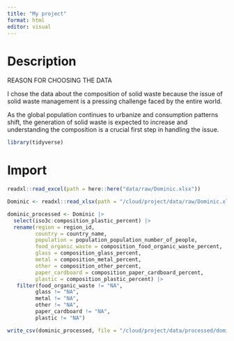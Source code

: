 ```yaml
---
title: "My project"
format: html
editor: visual
---
```


# Description

REASON FOR CHOOSING THE DATA

I chose the data about the composition of solid waste because the issue of solid waste management is a pressing challenge faced by the entire world.

As the global population continues to urbanize and consumption patterns shift, the generation of solid waste is expected to increase and understanding the composition is a crucial first step in handling the issue.

```r
library(tidyverse)
```

# Import

```r
readxl::read_excel(path = here::here("data/raw/Dominic.xlsx"))
```

```r
Dominic <- readxl::read_xlsx(path = "/cloud/project/data/raw/Dominic.xlsx")
```

```r
dominic_processed <- Dominic |> 
  select(iso3c:composition_plastic_percent) |> 
  rename(region = region_id,
         country = country_name,
         population = population_population_number_of_people,
         food_organic_waste = composition_food_organic_waste_percent,
         glass = composition_glass_percent,
         metal = composition_metal_percent,
         other = composition_other_percent,
         paper_cardboard = composition_paper_cardboard_percent,
         plastic = composition_plastic_percent) |> 
   filter(food_organic_waste != "NA",
         glass != "NA",
         metal != "NA",
         other != "NA",
         paper_cardboard != "NA",
         plastic != "NA")

write_csv(dominic_processed, file = "/cloud/project/data/processed/dominic_processed.csv")

```
